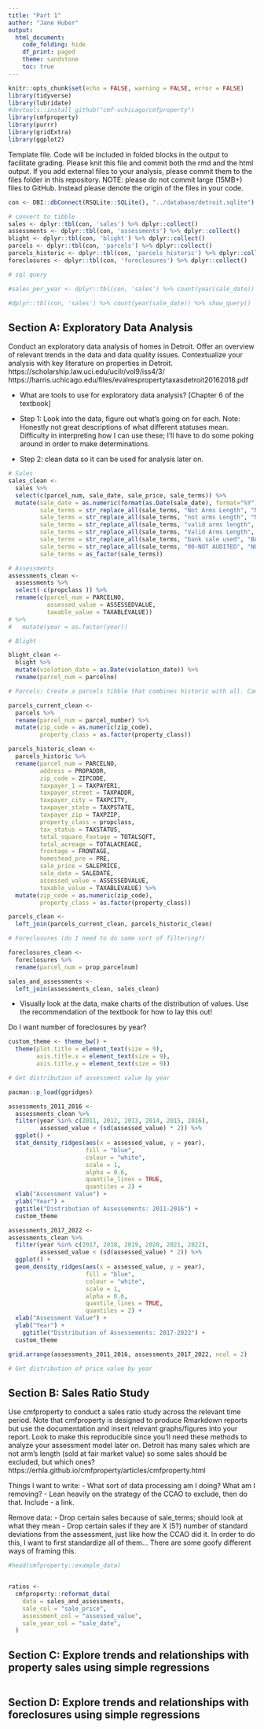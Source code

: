 ```yaml
---
title: "Part 1"
author: "Jane Huber"
output: 
  html_document:
    code_folding: hide
    df_print: paged
    theme: sandstone
    toc: true
---
```


```r
knitr::opts_chunk$set(echo = FALSE, warning = FALSE, error = FALSE)
library(tidyverse)
library(lubridate)
#devtools::install_github("cmf-uchicago/cmfproperty")
library(cmfproperty)
library(purrr)
library(gridExtra)
library(ggplot2)

```

Template file. Code will be included in folded blocks in the output to facilitate grading. Please knit this file and commit both the rmd and the html output. If you add external files to your analysis, please commit them to the files folder in this repository. NOTE: please do not commit large (15MB+) files to GitHub. Instead please denote the origin of the files in your code. 

```r

con <- DBI::dbConnect(RSQLite::SQLite(), "../database/detroit.sqlite")

# convert to tibble
sales <- dplyr::tbl(con, 'sales') %>% dplyr::collect()
assessments <- dplyr::tbl(con, 'assessments') %>% dplyr::collect()
blight <- dplyr::tbl(con, 'blight') %>% dplyr::collect()
parcels <- dplyr::tbl(con, 'parcels') %>% dplyr::collect()
parcels_historic <- dplyr::tbl(con, 'parcels_historic') %>% dplyr::collect()
foreclosures <- dplyr::tbl(con, 'foreclosures') %>% dplyr::collect()

# sql query

#sales_per_year <- dplyr::tbl(con, 'sales') %>% count(year(sale_date))

#dplyr::tbl(con, 'sales') %>% count(year(sale_date)) %>% show_query()

```

## Section A: Exploratory Data Analysis


Conduct an exploratory data analysis of homes in Detroit. Offer an overview of relevant trends in the data and data quality issues. Contextualize your analysis with key literature on properties in Detroit.
https://scholarship.law.uci.edu/ucilr/vol9/iss4/3/
https://harris.uchicago.edu/files/evalrespropertytaxasdetroit20162018.pdf

- What are tools to use for exploratory data analysis? [Chapter 6 of the textbook]

- Step 1: Look into the data, figure out what's going on for each.
Note: Honestly not great descriptions of what different statuses mean. Difficulty in interpreting how I can use these; I'll have to do some poking around in order to make determinations.

- Step 2: clean data so it can be used for analysis later on.
```r

# Sales
sales_clean <- 
  sales %>% 
  select(c(parcel_num, sale_date, sale_price, sale_terms)) %>% 
  mutate(sale_date = as.numeric(format(as.Date(sale_date), format="%Y")),
         sale_terms = str_replace_all(sale_terms, "Not Arms Length", "NOT ARMS LENGTH"),
         sale_terms = str_replace_all(sale_terms, "not arms Length", "NOT ARMS LENGTH"),
         sale_terms = str_replace_all(sale_terms, "valid arms length", "VALID ARMS LENGTH"),
         sale_terms = str_replace_all(sale_terms, "Valid Arms Length", "VALID ARMS LENGTH"),
         sale_terms = str_replace_all(sale_terms, "bank sale used", "BANK SALE USED"),
         sale_terms = str_replace_all(sale_terms, "00-NOT AUDITED", "NOT AUDITED"),
         sale_terms = as_factor(sale_terms))

# Assessments
assessments_clean <- 
  assessments %>% 
  select(-c(propclass )) %>% 
  rename(c(parcel_num = PARCELNO,
           assessed_value = ASSESSEDVALUE,
           taxable_value = TAXABLEVALUE))
# %>% 
#   mutate(year = as.factor(year))

# Blight

blight_clean <- 
  blight %>% 
  mutate(violation_date = as.Date(violation_date)) %>% 
  rename(parcel_num = parcelno)

# Parcels: Create a parcels tibble that combines historic with all. Can filter down later if needed.

parcels_current_clean <- 
  parcels %>% 
  rename(parcel_num = parcel_number) %>% 
  mutate(zip_code = as.numeric(zip_code),
         property_class = as.factor(property_class))

parcels_historic_clean <- 
  parcels_historic %>% 
  rename(parcel_num = PARCELNO,
         address = PROPADDR,
         zip_code = ZIPCODE,
         taxpayer_1 = TAXPAYER1,
         taxpayer_street = TAXPADDR,
         taxpayer_city = TAXPCITY,
         taxpayer_state = TAXPSTATE,
         taxpayer_zip = TAXPZIP,
         property_class = propclass,
         tax_status = TAXSTATUS,
         total_square_footage = TOTALSQFT,
         total_acreage = TOTALACREAGE,
         frontage = FRONTAGE,
         homestead_pre = PRE,
         sale_price = SALEPRICE,
         sale_date = SALEDATE,
         assessed_value = ASSESSEDVALUE,
         taxable_value = TAXABLEVALUE) %>% 
  mutate(zip_code = as.numeric(zip_code),
         property_class = as.factor(property_class))

parcels_clean <- 
  left_join(parcels_current_clean, parcels_historic_clean)

# Foreclosures (do I need to do some sort of filtering?)

foreclosures_clean <- 
  foreclosures %>% 
  rename(parcel_num = prop_parcelnum)

sales_and_assessments <- 
  left_join(assessments_clean, sales_clean)

```


- Visually look at the data, make charts of the distribution of values.
Use the recommendation of the textbook for how to lay this out!

Do I want number of foreclosures by year?


```r

custom_theme <- theme_bw() +
  theme(plot.title = element_text(size = 9),
        axis.title.x = element_text(size = 9), 
        axis.title.y = element_text(size = 9))

# Get distribution of assessment value by year

pacman::p_load(ggridges)

assessments_2011_2016 <- 
  assessments_clean %>% 
  filter(year %in% c(2011, 2012, 2013, 2014, 2015, 2016),
         assessed_value < (sd(assessed_value) * 2)) %>% 
  ggplot() +
  stat_density_ridges(aes(x = assessed_value, y = year),
                      fill = "blue", 
                      colour = "white", 
                      scale = 1, 
                      alpha = 0.6,
                      quantile_lines = TRUE, 
                      quantiles = 2) +
  xlab("Assessment Value") + 
  ylab("Year") + 
  ggtitle("Distribution of Assessements: 2011-2016") +
  custom_theme

assessments_2017_2022 <- 
assessments_clean %>% 
  filter(year %in% c(2017, 2018, 2019, 2020, 2021, 2022),
         assessed_value < (sd(assessed_value) * 2)) %>% 
  ggplot() +
  geom_density_ridges(aes(x = assessed_value, y = year),
                      fill = "blue", 
                      colour = "white", 
                      scale = 1, 
                      alpha = 0.6,
                      quantile_lines = TRUE, 
                      quantiles = 2) +
  xlab("Assessment Value") + 
  ylab("Year") + 
    ggtitle("Distribution of Assessements: 2017-2022") +
  custom_theme

grid.arrange(assessments_2011_2016, assessments_2017_2022, ncol = 2)

# Get distribution of price value by year


```

## Section B: Sales Ratio Study

Use cmfproperty to conduct a sales ratio study across the relevant time period. Note that cmfproperty is designed to produce Rmarkdown reports but use the documentation and insert relevant graphs/figures into your report. Look to make this reproducible since you’ll need these methods to analyze your assessment model later on. Detroit has many sales which are not arm’s length (sold at fair market value) so some sales should be excluded, but which ones?
https://erhla.github.io/cmfproperty/articles/cmfproperty.html

Things I want to write:
- What sort of data processing am I doing? What am I removing?
- Lean heavily on the strategy of the CCAO to exclude, then do that. Include
- a link.

Remove data:
- Drop certain sales because of sale_terms; should look at what they mean
- Drop certain sales if they are X (5?) number of standard deviations from the assessment, just like how the CCAO did it. In order to do this, I want to first standardize all of them... There are some goofy different ways of framing this.




```r
#head(cmfproperty::example_data)


ratios <-
  cmfproperty::reformat_data(
    data = sales_and_assessments,
    sale_col = "sale_price",
    assessment_col = "assessed_value",
    sale_year_col = "sale_date",
  )

```


## Section C: Explore trends and relationships with property sales using simple regressions

```r


```

## Section D: Explore trends and relationships with foreclosures using simple regressions

```r


```